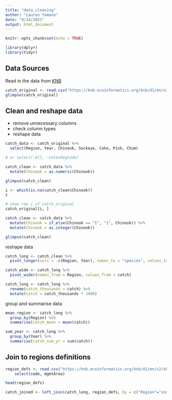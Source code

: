 ```yaml
---
title: "data_cleaning"
author: "Lauren Yamane"
date: "9/14/2021"
output: html_document
---
```


```r
knitr::opts_chunk$set(echo = TRUE)
```

```r
library(dplyr)
library(tidyr)
```
## Data Sources

Read in the data from [KNB](https://knb.ecoinformatics.org/view/df35b.304.2)
```r
catch_original <- read.csv("https://knb.ecoinformatics.org/knb/d1/mn/v2/object/df35b.302.1")
glimpse(catch_original)
```
## Clean and reshape data

* remove unnecessary columns
* check column types
* reshape data

```r
catch_data <- catch_original %>% 
  select(Region, Year, Chinook, Sockeye, Coho, Pink, Chum)

# or select(-All, -notesRegCode)
```

```r
catch_clean <- catch_data %>% 
  mutate(Chinook = as.numeric(Chinook))

glimpse(catch_clean)
```
```r
i <- which(is.na(catch_clean$Chinook))
i

# show row i of catch_original
catch_original[i, ]
```
```r
catch_clean <- catch_data %>%
  mutate(Chinook = if_else(Chinook == "I", "1", Chinook)) %>%
  mutate(Chinook = as.integer(Chinook))

glimpse(catch_clean)
```
reshape data
```r
catch_long <- catch_clean %>%
  pivot_longer(cols = -c(Region, Year), names_to = "species", values_to = "catch")
```
```r
catch_wide <- catch_long %>%
  pivot_wider(names_from = Region, values_from = catch)
```
```r
catch_long <- catch_long %>% 
  rename(catch_thousands = catch) %>%
  mutate(catch = catch_thousands * 1000)

```
group and summarise data

```r
mean_region <- catch_long %>%
  group_by(Region) %>%
  summarise(catch_mean = mean(catch))

sum_year <- catch_long %>%
  group_by(Year) %>%
  summarise(catch_sum_yr = sum(catch))
```
## Join to regions definitions
```r
region_defs <- read.csv("https://knb.ecoinformatics.org/knb/d1/mn/v2/object/df35b.303.1") %>% 
    select(code, mgmtArea)

head(region_defs)
```
```r
catch_joined <- left_join(catch_long, region_defs, by = c("Region"="code"))
```


